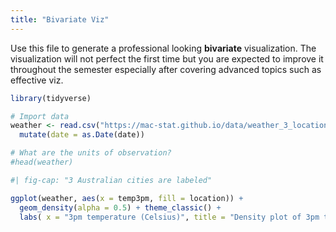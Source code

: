 ```yaml
---
title: "Bivariate Viz"
---
```


Use this file to generate a professional looking **bivariate** visualization.  The visualization will not perfect the first time but you are expected to improve it throughout the semester especially after covering advanced topics such as effective viz.


```r
library(tidyverse)

# Import data
weather <- read.csv("https://mac-stat.github.io/data/weather_3_locations.csv") |> 
  mutate(date = as.Date(date))  

# What are the units of observation?
#head(weather)
```

```r
#| fig-cap: "3 Australian cities are labeled"

ggplot(weather, aes(x = temp3pm, fill = location)) + 
  geom_density(alpha = 0.5) + theme_classic() + 
  labs( x = "3pm temperature (Celsius)", title = "Density plot of 3pm temperature in Australian cities." , color = "City")

```
